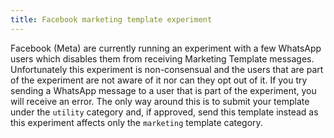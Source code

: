 ```yaml
---
title: Facebook marketing template experiment
---
```


Facebook (Meta) are currently running an experiment with a few WhatsApp users which disables them from receiving Marketing Template messages. Unfortunately this experiment is non-consensual and the users that are part of the experiment are not aware of it nor can they opt out of it. If you try sending a WhatsApp message to a user that is part of the experiment, you will receive an error. The only way around this is to submit your template under the `utility` category and, if approved, send this template instead as this experiment affects only the `marketing` template category.